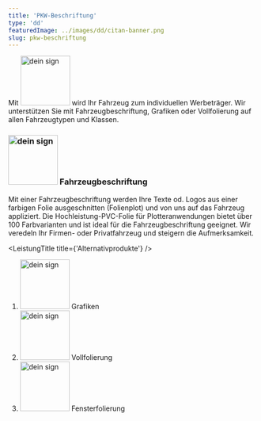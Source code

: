 ```yaml
---
title: 'PKW-Beschriftung'
type: 'dd'
featuredImage: ../images/dd/citan-banner.png
slug: pkw-beschriftung
---
```



<SEO title="PKW-Beschriftung" description="Ihr Schriftzug oder Logo auf Ihrem PKW. Mit einer Haltbarkeit bis zu 7 Jahren."></SEO>


<Banner title="PKW-beschriftung" leistung="pkwbeschriftung" maxWidth="100" />
<KfzCards />
<LeistungTitle title={'Beschreibung'} />

Mit <img src={deinSign} alt="dein sign" width="100px"/> wird Ihr Fahrzeug zum individuellen Werbeträger. Wir unterstützen Sie mit Fahrzeugbeschriftung, Grafiken oder Vollfolierung auf allen Fahrzeugtypen und Klassen.

### <img src={deinSign} alt="dein sign" width="100px"/> Fahrzeugbeschriftung

Mit einer Fahrzeugbeschriftung werden Ihre Texte od. Logos aus einer farbigen Folie ausgeschnitten (Folienplot) und von uns auf das Fahrzeug appliziert. Die Hochleistung-PVC-Folie für Plotteranwendungen bietet über 100 Farbvarianten und ist ideal für die Fahrzeugbeschriftung geeignet. Wir veredeln Ihr Firmen- oder Privatfahrzeug und steigern die Aufmerksamkeit.

<KfzCardsDescription />

<!--  -->

<LeistungTitle title={'Alternativprodukte'} />

<ol style={{ listStyle: 'none' }}>
  <li><img src={deinSign} alt="dein sign" width="100px"/> Grafiken</li>
  <li>
    <img src={deinSign} alt="dein sign" width="100px"/> Vollfolierung
  </li>
  <li>
    <img src={deinSign} alt="dein sign" width="100px"/> Fensterfolierung
  </li>
</ol>
